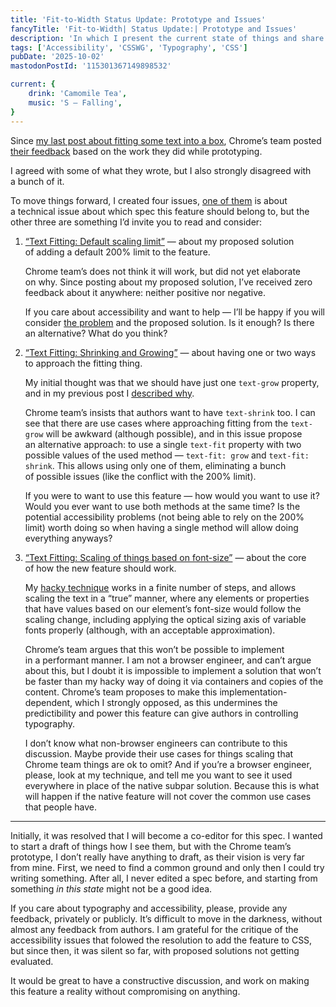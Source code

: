```yaml
---
title: 'Fit-to-Width Status Update: Prototype and Issues'
fancyTitle: 'Fit-to-Width| Status Update:| Prototype and Issues'
description: 'In which I present the current state of things and share links and descriptions of issues I opened in the CSS Working Group’s GitHub following the Chrome team’s feedback.'
tags: ['Accessibility', 'CSSWG', 'Typography', 'CSS']
pubDate: '2025-10-02'
mastodonPostId: '115301367149898532'

current: {
	drink: 'Camomile Tea',
	music: 'S — Falling',
}
---
```


<style>{`
h1 > * {
	--max-font-size: calc(2 * var(--fs0));
}
h1 > :first-child,
h1 > :nth-child(2) {
	font-size: 3.125rem;
}
`}</style>

Since [my last post about fitting some text into a box](/fit-to-width-discussions-and-feedback/), Chrome’s team posted [their feedback](https://github.com/w3c/csswg-drafts/issues/2528#issuecomment-3336857019) based on the work they did while prototyping.

I agreed with some of what they wrote, but I also strongly disagreed with a bunch of it.

To move things forward, I created four issues, [one of them](https://github.com/w3c/csswg-drafts/issues/12885) is about a technical issue about which spec this feature should belong to, but the other three are something I’d invite you to read and consider:

1. [“Text Fitting: Default scaling limit”](https://github.com/w3c/csswg-drafts/issues/12886) — about my proposed solution of adding a default 200% limit to the feature.

	Chrome team’s does not think it will work, but did not yet elaborate on why. Since posting about my proposed solution, I’ve received zero feedback about it anywhere: neither positive nor negative.

	If you care about accessibility and want to help — I’ll be happy if you will consider [the problem](https://blog.kizu.dev/fit-to-width-discussions-and-feedback/#the-problem-dependency-on-viewport) and the proposed solution. Is it enough? Is there an alternative? What do you think?

2. [“Text Fitting: Shrinking and Growing”](https://github.com/w3c/csswg-drafts/issues/12887) — about having one or two ways to approach the fitting thing.

	My initial thought was that we should have just one `text-grow` property, and in my previous post I [described why](/fit-to-width-discussions-and-feedback/#problems-of-text-shrink).

	Chrome team’s insists that authors want to have `text-shrink` too. I can see that there are use cases where approaching fitting from the `text-grow` will be awkward (although possible), and in this issue propose an alternative approach: to use a single `text-fit` property with two possible values of the used method — `text-fit: grow` and `text-fit: shrink`. This allows using only one of them, eliminating a bunch of possible issues (like the conflict with the 200% limit).

	If you were to want to use this feature — how would you want to use it? Would you ever want to use both methods at the same time? Is the potential accessibility problems (not being able to rely on the 200% limit) worth doing so when having a single method will allow doing everything anyways?

3. [“Text Fitting: Scaling of things based on font-size”](https://github.com/w3c/csswg-drafts/issues/12888) — about the core of how the new feature should work.

	My [hacky technique](https://kizu.dev/fit-to-width/) works in a finite number of steps, and allows scaling the text in a “true” manner, where any elements or properties that have values based on our element’s font-size would follow the scaling change, including applying the optical sizing axis of variable fonts properly (although, with an acceptable approximation).

	Chrome’s team argues that this won’t be possible to implement in a performant manner. I am not a browser engineer, and can’t argue about this, but I doubt it is impossible to implement a solution that won’t be faster than my hacky way of doing it via containers and copies of the content. Chrome’s team proposes to make this implementation-dependent, which I strongly opposed, as this undermines the predictibility and power this feature can give authors in controlling typography.

	I don’t know what non-browser engineers can contribute to this discussion. Maybe provide their use cases for things scaling that Chrome team things are ok to omit? And if you’re a browser engineer, please, look at my technique, and tell me you want to see it used everywhere in place of the native subpar solution. Because this is what will happen if the native feature will not cover the common use cases that people have.

- - -

Initially, it was resolved that I will become a co-editor for this spec. I wanted to start a draft of things how I see them, but with the Chrome team’s prototype, I don’t really have anything to draft, as their vision is very far from mine. First, we need to find a common ground and only then I could try writing something. After all, I never edited a spec before, and starting from something _in this state_ might not be a good idea.

If you care about typography and accessibility, please, provide any feedback, privately or publicly. It’s difficult to move in the darkness, without almost any feedback from authors. I am grateful for the critique of the accessibility issues that folowed the resolution to add the feature to CSS, but since then, it was silent so far, with proposed solutions not getting evaluated.

It would be great to have a constructive discussion, and work on making this feature a reality without compromising on anything.
